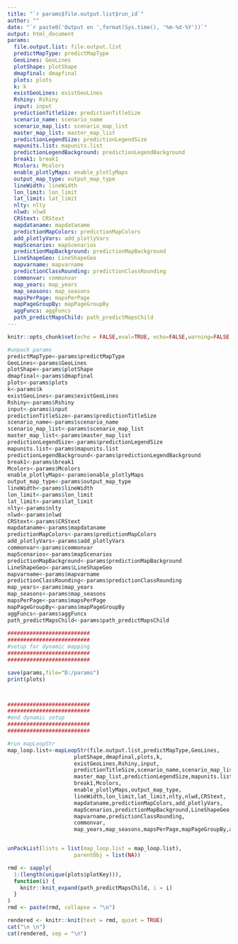 ```yaml
---
title: "`r params$file.output.list$run_id`"
author: ""
date: "`r paste0('Output on ',format(Sys.time(), '%m-%d-%Y'))`"
output: html_document
params:
  file.output.list: file.output.list
  predictMapType: predictMapType
  GeoLines: GeoLines
  plotShape: plotShape
  dmapfinal: dmapfinal
  plots: plots
  k: k
  existGeoLines: existGeoLines
  Rshiny: Rshiny
  input: input
  predictionTitleSize: predictionTitleSize
  scenario_name: scenario_name
  scenario_map_list: scenario_map_list
  master_map_list: master_map_list
  predictionLegendSize: predictionLegendSize
  mapunits.list: mapunits.list
  predictionLegendBackground: predictionLegendBackground
  break1: break1
  Mcolors: Mcolors
  enable_plotlyMaps: enable_plotlyMaps
  output_map_type: output_map_type
  lineWidth: lineWidth
  lon_limit: lon_limit
  lat_limit: lat_limit
  nlty: nlty
  nlwd: nlwd
  CRStext: CRStext
  mapdataname: mapdataname
  predictionMapColors: predictionMapColors
  add_plotlyVars: add_plotlyVars
  mapScenarios: mapScenarios
  predictionMapBackground: predictionMapBackground
  LineShapeGeo: LineShapeGeo
  mapvarname: mapvarname
  predictionClassRounding: predictionClassRounding
  commonvar: commonvar
  map_years: map_years
  map_seasons: map_seasons
  mapsPerPage: mapsPerPage
  mapPageGroupBy: mapPageGroupBy
  aggFuncs: aggFuncs
  path_predictMapsChild: path_predictMapsChild
---
```


```r
knitr::opts_chunk$set(echo = FALSE,eval=TRUE, echo=FALSE,warning=FALSE, message = FALSE)
```

```r
#unpack params
predictMapType<-params$predictMapType
GeoLines<-params$GeoLines
plotShape<-params$plotShape
dmapfinal<-params$dmapfinal
plots<-params$plots
k<-params$k
existGeoLines<-params$existGeoLines
Rshiny<-params$Rshiny
input<-params$input
predictionTitleSize<-params$predictionTitleSize
scenario_name<-params$scenario_name
scenario_map_list<-params$scenario_map_list
master_map_list<-params$master_map_list
predictionLegendSize<-params$predictionLegendSize
mapunits.list<-params$mapunits.list
predictionLegendBackground<-params$predictionLegendBackground
break1<-params$break1
Mcolors<-params$Mcolors
enable_plotlyMaps<-params$enable_plotlyMaps
output_map_type<-params$output_map_type
lineWidth<-params$lineWidth
lon_limit<-params$lon_limit
lat_limit<-params$lat_limit
nlty<-params$nlty
nlwd<-params$nlwd
CRStext<-params$CRStext
mapdataname<-params$mapdataname
predictionMapColors<-params$predictionMapColors
add_plotlyVars<-params$add_plotlyVars
commonvar<-params$commonvar
mapScenarios<-params$mapScenarios
predictionMapBackground<-params$predictionMapBackground
LineShapeGeo<-params$LineShapeGeo
mapvarname<-params$mapvarname
predictionClassRounding<-params$predictionClassRounding
map_years<-params$map_years
map_seasons<-params$map_seasons
mapsPerPage<-params$mapsPerPage
mapPageGroupBy<-params$mapPageGroupBy
aggFuncs<-params$aggFuncs
path_predictMapsChild<-params$path_predictMapsChild
    
##########################
##########################
#setup for dynamic mapping
##########################
##########################

save(params,file="D:/params")
print(plots)



##########################
##########################
#end dynamic setup
##########################
##########################

#run mapLoopStr
map_loop.list<-mapLoopStr(file.output.list,predictMapType,GeoLines,
                     plotShape,dmapfinal,plots,k,
                     existGeoLines,Rshiny,input,
                     predictionTitleSize,scenario_name,scenario_map_list,
                     master_map_list,predictionLegendSize,mapunits.list,predictionLegendBackground,
                     break1,Mcolors,
                     enable_plotlyMaps,output_map_type,
                     lineWidth,lon_limit,lat_limit,nlty,nlwd,CRStext,
                     mapdataname,predictionMapColors,add_plotlyVars,
                     mapScenarios,predictionMapBackground,LineShapeGeo,
                     mapvarname,predictionClassRounding,
                     commonvar,
                     map_years,map_seasons,mapsPerPage,mapPageGroupBy,aggFuncs)


unPackList(lists = list(map_loop.list = map_loop.list),
                     parentObj = list(NA))

rmd <- sapply(
  1:(length(unique(plots$plotKey))),
  function(i) {
    knitr::knit_expand(path_predictMapsChild, i = i)
  }
)
rmd <- paste(rmd, collapse = "\n")

```

```r

rendered <- knitr::knit(text = rmd, quiet = TRUE)
cat("\n \n")
cat(rendered, sep = "\n")


```

